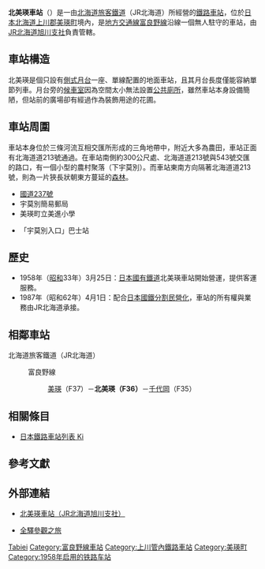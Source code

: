 {{noteTA
|T=zh-tw:北美瑛車站;zh-hk:北美瑛站;zh-cn:北美瑛站;
|1=zh-tw:北美瑛車站;zh-hk:北美瑛站;zh-cn:北美瑛站;
|2=zh-tw:千代岡車站;zh-hk:千代岡站;zh-cn:千代岡站;
|3=zh-tw:美瑛車站;zh-hk:美瑛站;zh-cn:美瑛站;
}}
{{日本車站資訊
|公司色 = #2cb431
|文字色 = 
|站名 = 北美瑛車站
|圖片 =
|pxl = 
|圖片說明 = 
|日文原名 = 北美瑛
|平假名 =きたびえい
|羅馬拼音 =Kita-biei
|副站名 = 
|前一站 = F35 [[千代岡車站|千代岡]]
|前一站距離 = 3.7
|後一站距離 = 3.5
|後一站 = [[美瑛車站|美瑛]] F37
|電報略號 =キエ
|車站編號 = {{車站編號c|purple|F36}}
|停站路線數 = 
|所屬公司 = [[File:JR_logo_(hokkaido).svg|23px]][[北海道旅客鐵道|北海道旅客鐵道]]（JR北海道）
|所屬路線 = {{color|#aa5ea6|■}}[[富良野線|富良野線]]
|距離 = 20.3
|起點站 = [[旭川車站|旭川]]
|所在地 = [[北海道|北海道]][[上川郡_(石狩國)|上川郡]][[美瑛町|美瑛町]]字宇莫別{{R|JRH}}
|車站構造 = [[地面車站|地面車站]]
|月台配置 = 1面1線
|啟用年月日 = 1958年（[[昭和|昭和]]33年）3月25日
|廢站年月日 = 
|上下車人次 =
|統計年度 =
|轉車 = 
|備註 = 無人車站{{R|JRH}}
}}

'''北美瑛車站'''（{{jpn|j=北美瑛駅|hg=きたびえいえき|rm=Kita-biei eki|f=y}}）是一由[[北海道旅客鐵道|北海道旅客鐵道]]（JR北海道）所經營的[[鐵路車站|鐵路車站]]，位於[[日本|日本]][[北海道|北海道]][[上川郡_(石狩國)|上川郡]][[美瑛町|美瑛町]]境內，是[[地方交通線|地方交通線]][[富良野線|富良野線]]沿線一個無人駐守的車站，由[[北海道旅客鐵道旭川支社|JR北海道旭川支社]]負責管轄。

== 車站構造 ==
北美瑛是個只設有[[側式月台|側式月台]]一座、單線配置的地面車站，且其月台長度僅能容納單節列車。月台旁的[[候車室|候車室]]因為空間太小無法設置[[公共廁所|公共廁所]]{{R|JRH}}，雖然車站本身設備簡陋，但站前的廣場卻有經過作為裝飾用途的花圃。

== 車站周圍 ==
車站本身位於三條河流互相交匯所形成的三角地帶中，附近大多為農田，車站正面有北海道道213號通過。在車站南側約300公尺處、北海道道213號與543號交匯的路口，有一個小型的農村聚落（下宇莫別）。而車站東南方向隔著北海道道213號，則為一片狹長狀朝東方蔓延的[[森林|森林]]。

* [[國道237號|國道237號]]
* 宇莫別簡易郵局
* 美瑛町立美進小學
* {{Link-ja|道北巴士|道北バス}}「宇莫別入口」巴士站

== 歷史 ==
* 1958年（[[昭和|昭和]]33年）3月25日：[[日本國有鐵道|日本國有鐵道]]北美瑛車站開始營運，提供客運服務。
* 1987年（昭和62年）4月1日：配合[[日本國鐵分割民營化|日本國鐵分割民營化]]，車站的所有權與業務由JR北海道承接。

== 相鄰車站 ==
; 北海道旅客鐵道（JR北海道）
: {{Color|#aa5ea6|■}}富良野線
:: [[美瑛站|美瑛]]（F37）－'''北美瑛（F36）'''－[[千代岡站|千代岡]]（F35）

==相關條目==
* [[日本鐵路車站列表_Ki|日本鐵路車站列表 Ki]]

==參考文獻==
{{reflist|
<ref>《道內時刻表》2006年8月號，交通新聞社（日本札幌）。</ref>

<ref>《北海道 2006全新版》，原著：實業之日本社Blue Guide編輯部，中文版：人人出版社，台北 ISBN 986-7916-93-X</ref>

<ref name="JRH">{{cite web |url=http://www.jrasahi.co.jp/contents/facilities/station/f36_kita-biei.html |language=ja |script-title=ja:旭川支社管内駅紹介＞富良野線＞北美瑛 |publisher=JR北海道旭川支社 |date= |accessdate=2013年6月6日 |archive-url=https://web.archive.org/web/20130712030053/http://www.jrasahi.co.jp/contents/facilities/station/f36_kita-biei.html |archive-date=2013年7月12日 |dead-url=yes }}</ref>
}}

==外部連結==
* {{ja}}[https://web.archive.org/web/20110819035542/http://jrasahi.co.jp/contents/facilities/station/f36_kita-biei.html 北美瑛車站（JR北海道旭川支社）]
* {{ja}}[http://www.tsuchibuta.com/jr-hokkaido/furanoline/10kitabiei/10kitabiei.htm 全驛參觀之旅]{{Wayback|url=http://www.tsuchibuta.com/jr-hokkaido/furanoline/10kitabiei/10kitabiei.htm |date=20120806174031 }}

{{富良野線}}

{{DEFAULTSORT:Kita-Biei}}
[[Category:日本鐵路車站_Ki|Tabiei]]
[[Category:富良野線車站|Category:富良野線車站]]
[[Category:上川管內鐵路車站|Category:上川管內鐵路車站]]
[[Category:美瑛町|Category:美瑛町]]
[[Category:1958年启用的铁路车站|Category:1958年启用的铁路车站]]
